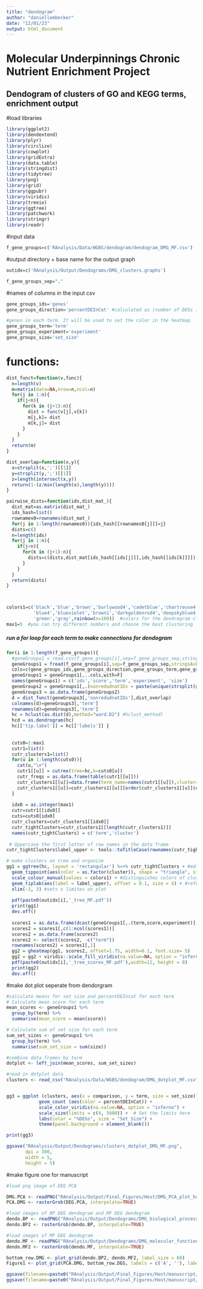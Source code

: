 ```yaml
---
title: "dendogram"
author: "daniellembecker"
date: "12/01/23"
output: html_document
---
```


# Molecular Underpinnings Chronic Nutrient Enrichment Project

## Dendogram of clusters of GO and KEGG terms, enrichment output

#load libraries
```r
library(ggplot2)
library(dendextend)
library(plyr)
library(circlize)
library(cowplot)
library(gridExtra)
library(data.table)
library(stringdist)
library(tidytree)
library(png)
library(grid)
library(ggpubr)
library(viridis)
library(treeio)
library(ggtree)
library(patchwork)
library(stringr)
library(readr)
```

#input data
```r
f_gene_groups=c('RAnalysis/Data/WGBS/dendogram/dendogram_DMG_MF.csv') 
```

#output directory + base name for the output graph
```r
outidx=c('RAnalysis/Output/Dendograms/DMG_clusters.graphs')

f_gene_groups_sep=","
```
 

#names of columns in the input csv
```r
gene_groups_ids='genes'
gene_groups_direction='percentDEInCat' #calculated as (number of DEGs in each GO/total number of genes in GO term)*100 _this is the percentage of differentially expressed 

#genes in each term. It will be used to set the color in the heatmap
gene_groups_term='term'
gene_groups_experiment='experiment'
gene_groups_size='set_size'


```

# functions:

```r
dist_funct=function(v,func){
  n=length(v)
  m=matrix(data=NA,nrow=n,ncol=n)
  for(j in 1:n){
    if(j<n){
      for(k in (j+1):n){
        dist = func(v[j],v[k])
        m[j,k]= dist
        m[k,j]= dist
      }
    }
  }
  return(m)
}

dist_overlap=function(x,y){
  x=strsplit(x,';')[[1]]
  y=strsplit(y,';')[[1]]
  z=length(intersect(x,y))
  return(1-(z/min(length(x),length(y))))
}

pairwise_dists=function(ids,dist_mat_){
  dist_mat=as.matrix(dist_mat_)
  ids_hash=list()
  rownames0=rownames(dist_mat_)
  for(j in 1:length(rownames0)){ids_hash[[rownames0[j]]]=j}
  dists=c()
  n=length(ids)
  for(j in 1:n){
    if(j<n){
      for(k in (j+1):n){
        dists=c(dists,dist_mat[ids_hash[[ids[j]]],ids_hash[[ids[k]]]])
      }
    }
  }
  return(dists)
}



colors1=c('black','blue','brown','burlywood4','cadetblue','chartreuse4','chocolate3','chocolate4','coral3',
          'blue4','blueviolet','brown1','darkgoldenrod4','deepskyblue4','firebrick4','darkslategrey','purple','red',
          'green','gray',rainbow(n=100))  #colors for the dendrogram clusters
max1=5  #you can try different numbers and choose the best clustering 
```


##### run a for loop for each term to make connections for dendogram
```r
for(i in 1:length(f_gene_groups)){
  #geneGroups1 = read.csv(f_gene_groups[i],sep=f_gene_groups_sep,stringsAsFactors=F)
  geneGroups1 = fread(f_gene_groups[i],sep=f_gene_groups_sep,stringsAsFactors=F)
  cols=c(gene_groups_ids,gene_groups_direction,gene_groups_term,gene_groups_experiment, gene_groups_size)
  geneGroups1 = geneGroups1[,..cols,with=F]
  names(geneGroups1) = c('ids','score','term','experiment', 'size')
  geneGroups2 = geneGroups1[,.(nonredudnatIDs = paste(unique(strsplit(gsub("\\s+","",paste(ids,collapse=';'),perl=T)[[1]],";")[[1]]),collapse=";")),by=term]
  geneGroups3 = as.data.frame(geneGroups2)
  d = dist_funct(geneGroups3[,'nonredudnatIDs'],dist_overlap)
  colnames(d)=geneGroups3[,'term']
  rownames(d)=geneGroups3[,'term']
  hc = hclust(as.dist(d),method="ward.D2") #hclust_method)
  hcd = as.dendrogram(hc)
  hc[['tip.label']] = hc[['labels']] }
  
  
  cuts0=1:max1
  cutr1=list()
  cutr_clusters1=list()
  for(u in 1:length(cuts0)){
    cat(u,"\n")
    cutr1[[u]] = cutree(tree=hc,k=cuts0[u])
    cutr_freqs = as.data.frame(table(cutr1[[u]]))
    cutr_clusters1[[u]]=data.frame(term_name=names(cutr1[[u]]),cluster=cutr1[[u]])
    cutr_clusters1[[u]]=cutr_clusters1[[u]][order(cutr_clusters1[[u]]$cluster),]
  }
  
  idx0 = as.integer(max1)
  cutr=cutr1[[idx0]]
  cuts=cuts0[idx0]
  cutr_clusters=cutr_clusters1[[idx0]]
  cutr_tightClusters=cutr_clusters1[[length(cutr_clusters1)]]
  names(cutr_tightClusters) = c('term','cluster')
  
 # Uppercase the first letter of row names in the data frame
cutr_tightClusters$label_upper <- tools::toTitleCase(rownames(cutr_tightClusters))

# make clusters on tree and organize
gg1 = ggtree(hc, layout = 'rectangular') %<+% cutr_tightClusters + #edits layout of tree
  geom_tippoint(aes(color = as.factor(cluster)), shape = "triangle", size = 2) + #adds triangles and adjusts size
  scale_colour_manual(values = colors1) + #distinguishes colors of clusters with data
  geom_tiplab(aes(label = label_upper), offset = 0.1, size = 4) + #references the label_upper column to name tree nodes
  xlim(-3, 3) #sets x limites on plot
  
  pdf(paste0(outidx[i],'_tree_MF.pdf'))
  print(gg1)
  dev.off()
  
  scores1 = as.data.frame(dcast(geneGroups1[,.(term,score,experiment)], term ~ experiment,value.var='score',mean),stringsAsFactors=F)
  scores2 = scores1[,c(1:ncol(scores1))]
  scores2 = as.data.frame(scores2)
  scores2 <- select(scores2, -c("term"))
  rownames(scores2) = scores1[,1]
  gg2 = gheatmap(gg1, scores2, offset=1.75, width=0.1, font.size= 5) 
  gg2 = gg2 + viridis::scale_fill_viridis(na.value=NA, option = "inferno")
  pdf(paste0(outidx[i],'_tree_scores_MF.pdf'),width=12, height = 8)
  print(gg2)
  dev.off() 


```


#make dot plot seperate from dendorgram
```r
#calculate means for set size and percentDEIncat for each term
# Calculate mean score for each term
mean_scores <- geneGroups1 %>%
  group_by(term) %>%
  summarise(mean_score = mean(score))

# Calculate sum of set size for each term
sum_set_sizes <- geneGroups1 %>%
  group_by(term) %>%
  summarise(sum_set_size = sum(size))

#combine data frames by term
dotplot <- left_join(mean_scores, sum_set_sizes)

#read in dotplot data
clusters <- read_csv("RAnalysis/Data/WGBS/dendogram/DMG_dotplot_MF.csv", col_names = TRUE)


gg3 = ggplot (clusters, aes(x = comparison, y = term, size = set_size)) + 
            geom_count (aes(color = percentDEInCat)) + 
            scale_color_viridis(na.value=NA, option = "inferno") +
            scale_size(limits = c(4, 5600)) +  # Set the limits here
            labs(color = "%DEGs", size = "Set Size") +
            theme(panel.background = element_blank())

print(gg3)

ggsave("RAnalysis/Output/Dendograms/clusters_dotplot_DMG_MF.png",
       dpi = 300, 
       width = 5,
       height = 5)

```


#make figure one for manuscript
```r
#load png image of DEG PCA

DMG.PCA <- readPNG("RAnalysis/Output/Final_Figures/Host/DMG_PCA_plot_host.png")
PCA.DMG <- rasterGrob(DEG.PCA, interpolate=TRUE)

#load images of BP DEG dendogram and MF DEG dendogram
dendo.BP <- readPNG("RAnalysis/Output/Dendograms/DMG_biological_processes.png")
dendo.BP2 <- rasterGrob(dendo.BP, interpolate=TRUE)

#load images of MF DEG dendogram
dendo.MF <- readPNG("RAnalysis/Output/Dendograms/DMG_molecular_functions.png")
dendo.MF2 <- rasterGrob(dendo.MF, interpolate=TRUE)

bottom_row.DMG <- plot_grid(dendo.BP2, dendo.MF2, label_size = 60)
Figure1 <- plot_grid(PCA.DMG, bottom_row.DEG, labels = c('A', ''), label_size = 60, ncol = 1) 

ggsave(filename=paste0("RAnalysis/Output/Final_Figures/Host/manuscript/dendogram_DMG.png"), plot=Figure1, dpi=300,width=50, height=50, units="in", limitsize = FALSE)
ggsave(filename=paste0("RAnalysis/Output/Final_Figures/Host/manuscript/dendogram_DMG.pdf"), plot=Figure1, dpi=300, width=50, height=50, units="in", limitsize = FALSE)

```







